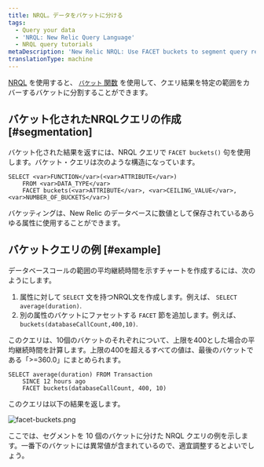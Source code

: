 ```yaml
---
title: NRQL。データをバケットに分ける
tags:
  - Query your data
  - 'NRQL: New Relic Query Language'
  - NRQL query tutorials
metaDescription: 'New Relic NRQL: Use FACET buckets to segment query results into groups based on numerical values, then grouped into buckets that cover a range.'
translationType: machine
---
```



[NRQL](/docs/query-data/nrql-new-relic-query-language/getting-started/introduction-nrql) を使用すると、 [`バケット` 関数](/docs/insights/nrql-new-relic-query-language/nrql-reference/nrql-syntax-components-functions#func-buckets) を使用して、クエリ結果を特定の範囲をカバーするバケットに分割することができます。

## バケット化されたNRQLクエリの作成 [#segmentation]

バケット化された結果を返すには、NRQL クエリで `FACET buckets()` 句を使用します。バケット・クエリは次のような構造になっています。

```
SELECT <var>FUNCTION</var>(<var>ATTRIBUTE</var>) 
    FROM <var>DATA_TYPE</var> 
    FACET buckets(<var>ATTRIBUTE</var>, <var>CEILING_VALUE</var>, <var>NUMBER_OF_BUCKETS</var>)
```

バケッティングは、New Relic のデータベースに数値として保存されているあらゆる属性に使用することができます。

## バケットクエリの例 [#example]

データベースコールの範囲の平均継続時間を示すチャートを作成するには、次のようにします。

1. 属性に対して `SELECT` 文を持つNRQL文を作成します。例えば、 `SELECT average(duration)`.
2. 別の属性のバケットにファセットする `FACET` 節を追加します。例えば、 `buckets(databaseCallCount,400,10)`.

このクエリは、10個のバケットのそれぞれについて、上限を400とした場合の平均継続時間を計算します。上限の400を超えるすべての値は、最後のバケットである「>=360.0」にまとめられます。

```
SELECT average(duration) FROM Transaction 
    SINCE 12 hours ago 
    FACET buckets(databaseCallCount, 400, 10)
```

このクエリは以下の結果を返します。

<img
  title="facet-buckets.png"
  alt="facet-buckets.png"
  src={facetBuckets0}
/>

<figcaption>
  ここでは、セグメントを 10 個のバケットに分けた NRQL クエリの例を示します。一番下のバケットには異常値が含まれているので、適宜調整するとよいでしょう。
</figcaption>
